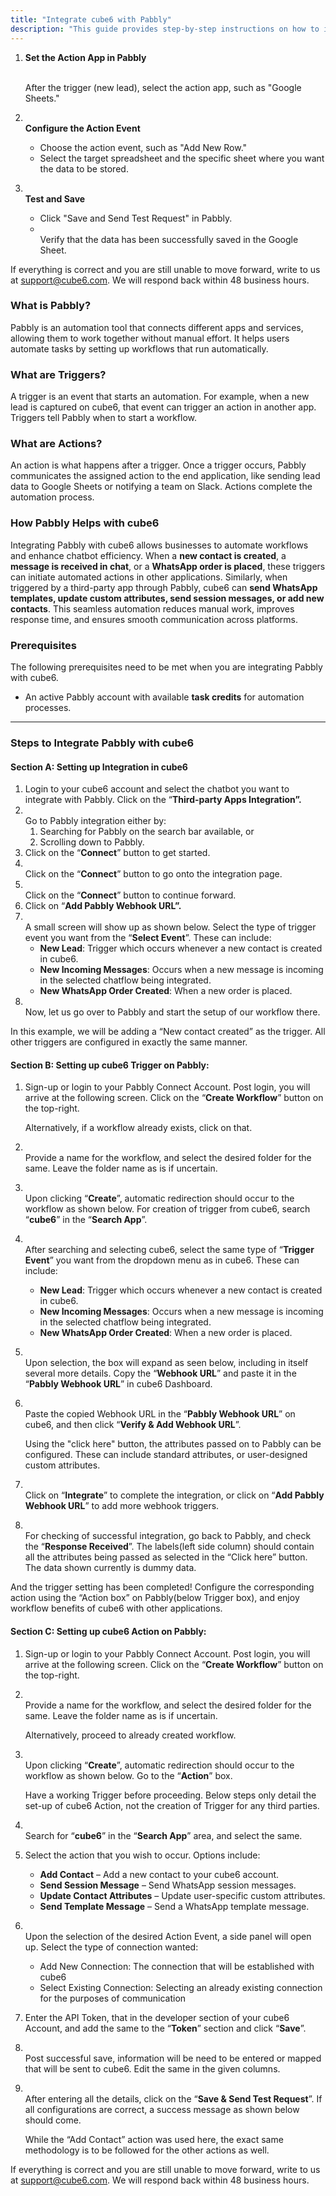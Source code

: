 ```yaml
---
title: "Integrate cube6 with Pabbly"
description: "This guide provides step-by-step instructions on how to integrate Pabbly with cube6 to collect leads captured on cube6 and transfer them to a third-party application, such as Google Sheets."
---
```


1. **Set the Action App in Pabbly**

   \
   After the trigger (new lead), select the action app, such as "Google Sheets."
2. **\
   Configure the Action Event**
   - Choose the action event, such as "Add New Row."
   - Select the target spreadsheet and the specific sheet where you want the data to be stored.
3. **\
   Test and Save**
   - Click "Save and Send Test Request" in Pabbly.
   - \
     Verify that the data has been successfully saved in the Google Sheet.

If everything is correct and you are still unable to move forward, write to us at [support@cube6.com](mailto:support@cube6.com). We will respond back within 48 business hours.

### **What is Pabbly?**

Pabbly is an automation tool that connects different apps and services, allowing them to work together without manual effort. It helps users automate tasks by setting up workflows that run automatically.

### **What are Triggers?**

A trigger is an event that starts an automation. For example, when a new lead is captured on cube6, that event can trigger an action in another app. Triggers tell Pabbly when to start a workflow.

### **What are Actions?**

An action is what happens after a trigger. Once a trigger occurs, Pabbly communicates the assigned action to the end application, like sending lead data to Google Sheets or notifying a team on Slack. Actions complete the automation process.

### **How Pabbly Helps with cube6**

Integrating Pabbly with cube6 allows businesses to automate workflows and enhance chatbot efficiency. When a **new contact is created**, a **message is received in chat**, or a **WhatsApp order is placed**, these triggers can initiate automated actions in other applications. Similarly, when triggered by a third-party app through Pabbly, cube6 can **send WhatsApp templates, update custom attributes, send session messages, or add new contacts**. This seamless automation reduces manual work, improves response time, and ensures smooth communication across platforms.

### **Prerequisites**

The following prerequisites need to be met when you are integrating Pabbly with cube6.

- An active Pabbly account with available **task credits** for automation processes.

---

### **Steps to Integrate Pabbly with cube6**

#### **Section A: Setting up Integration in cube6**

1. Login to your cube6 account and select the chatbot you want to integrate with Pabbly. Click on the “**Third-party Apps Integration”.**
2. \
   Go to Pabbly integration either by:
   1. Searching for Pabbly on the search bar available, or
   2. Scrolling down to Pabbly.
3. Click on the “**Connect**” button to get started.
4. \
   Click on the “**Connect**” button to go onto the integration page.
5. \
   Click on the “**Connect**” button to continue forward.
6. Click on “**Add Pabbly Webhook URL”.**
7. \
   A small screen will show up as shown below. Select the type of trigger event you want from the “**Select Event**”. These can include:
   - **New Lead**: Trigger which occurs whenever a new contact is created in cube6.
   - **New Incoming Messages**: Occurs when a new message is incoming in the selected chatflow being integrated.
   - **New WhatsApp Order Created**: When a new order is placed.
8. \
   Now, let us go over to Pabbly and start the setup of our workflow there.

<Info>
  In this example, we will be adding a “New contact created” as the trigger. All other triggers are configured in exactly the same manner.
</Info>

#### **Section B: Setting up cube6 Trigger on Pabbly:**

1. Sign-up or login to your Pabbly Connect Account. Post login, you will arrive at the following screen. Click on the “**Create Workflow**” button on the top-right.

   <Info>
     Alternatively, if a workflow already exists, click on that.
   </Info>
2. \
   Provide a name for the workflow, and select the desired folder for the same. Leave the folder name as is if uncertain.
3. \
   Upon clicking “**Create**”, automatic redirection should occur to the workflow as shown below. For creation of trigger from cube6, search “**cube6**” in the “**Search App**”.
4. \
   After searching and selecting cube6, select the same type of “**Trigger Event**” you want from the dropdown menu as in cube6. These can include:
   - **New Lead**: Trigger which occurs whenever a new contact is created in cube6.
   - **New Incoming Messages**: Occurs when a new message is incoming in the selected chatflow being integrated.
   - **New WhatsApp Order Created**: When a new order is placed.
5. \
   Upon selection, the box will expand as seen below, including in itself several more details. Copy the “**Webhook URL**” and paste it in the “**Pabbly Webhook URL**” in cube6 Dashboard.
6. \
   Paste the copied Webhook URL in the “**Pabbly Webhook URL**” on cube6, and then click “**Verify & Add Webhook URL**”.

   <Info>
     Using the "click here" button, the attributes passed on to Pabbly can be configured. These can include standard attributes, or user-designed custom attributes.
   </Info>
7. \
   Click on “**Integrate**” to complete the integration, or click on “**Add Pabbly Webhook URL**” to add more webhook triggers.
8. \
   For checking of successful integration, go back to Pabbly, and check the “**Response Received**”. The labels(left side column) should contain all the attributes being passed as selected in the “Click here” button. The data shown currently is dummy data.

And the trigger setting has been completed\! Configure the corresponding action using the “Action box” on Pabbly(below Trigger box), and enjoy workflow benefits of cube6 with other applications.

#### **Section C: Setting up cube6 Action on Pabbly:**

1. Sign-up or login to your Pabbly Connect Account. Post login, you will arrive at the following screen. Click on the “**Create Workflow**” button on the top-right.
2. \
   Provide a name for the workflow, and select the desired folder for the same. Leave the folder name as is if uncertain.

   <Info>
     Alternatively, proceed to already created workflow.
   </Info>
3. \
   Upon clicking “**Create**”, automatic redirection should occur to the workflow as shown below. Go to the “**Action**” box.

   <Info>
     Have a working Trigger before proceeding. Below steps only detail the set-up of cube6 Action, not the creation of Trigger for any third parties.
   </Info>
4. \
   Search for “**cube6**” in the “**Search App**” area, and select the same.
5. Select the action that you wish to occur. Options include:
   - **Add Contact** – Add a new contact to your cube6 account.
   - **Send Session Message** – Send WhatsApp session messages.
   - **Update Contact Attributes** – Update user-specific custom attributes.
   - **Send Template Message** – Send a WhatsApp template message.
6. \
   Upon the selection of the desired Action Event, a side panel will open up. Select the type of connection wanted:
   - Add New Connection: The connection that will be established with cube6
   - Select Existing Connection: Selecting an already existing connection for the purposes of communication
7. Enter the API Token, that in the developer section of your cube6 Account, and add the same to the “**Token**” section and click “**Save**”.
8. \
   Post successful save, information will be need to be entered or mapped that will be sent to cube6. Edit the same in the given columns.
9. \
   After entering all the details, click on the “**Save & Send Test Request**”. If all configurations are correct, a success message as shown below should come.

   <Info>
     While the “Add Contact” action was used here, the exact same methodology is to be followed for the other actions as well.
   </Info>

If everything is correct and you are still unable to move forward, write to us at [support@cube6.com](mailto:support@cube6.com). We will respond back within 48 business hours.